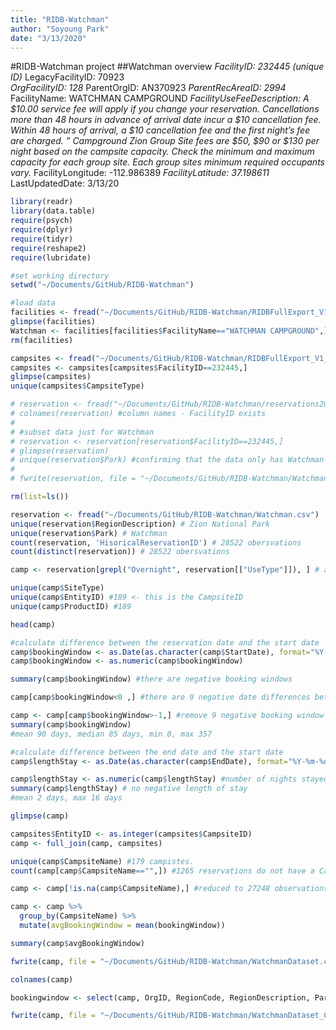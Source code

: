 ```yaml
---
title: "RIDB-Watchman"
author: "Soyoung Park"
date: "3/13/2020"
---
```


#RIDB-Watchman project
##Watchman overview
*FacilityID: 232445 (unique ID)
*LegacyFacilityID: 70923	
*OrgFacilityID: 128
*ParentOrgID: AN370923
*ParentRecAreaID: 2994
*FacilityName: WATCHMAN CAMPGROUND
*FacilityUseFeeDescription: A \$10.00 service fee will apply if you change your reservation.  Cancellations more than 48 hours in advance of arrival date incur a \$10 cancellation fee. Within 48 hours of arrival, a \$10 cancellation fee and the first night's fee are charged.  "	Campground	Zion Group Site fees are \$50, \$90 or \$130 per night based on the campsite capacity. Check the minimum and maximum capacity for each group site. Each group sites minimum required occupants vary.
*FacilityLongitude: -112.986389	
*FacilityLatitude: 37.198611	
*LastUpdatedDate: 3/13/20

```r
library(readr)
library(data.table)
require(psych)
require(dplyr)
require(tidyr)
require(reshape2)
require(lubridate)
```

```r
#set working directory
setwd("~/Documents/GitHub/RIDB-Watchman")

#load data
facilities <- fread("~/Documents/GitHub/RIDB-Watchman/RIDBFullExport_V1_CSV/Facilities_API_v1.csv") #campsite characteristics
glimpse(facilities)
Watchman <- facilities[facilities$FacilityName=="WATCHMAN CAMPGROUND",] #watchman campground info
rm(facilities)

campsites <- fread("~/Documents/GitHub/RIDB-Watchman/RIDBFullExport_V1_CSV/Campsites_API_v1.csv") #campsite characteristics
campsites <- campsites[campsites$FacilityID==232445,]
glimpse(campsites)
unique(campsites$CampsiteType)
```

```r
# reservation <- fread("~/Documents/GitHub/RIDB-Watchman/reservations2018.csv") #2018 RIDB dataset
# colnames(reservation) #column names - FacilityID exists
# 
# #subset data just for Watchman
# reservation <- reservation[reservation$FacilityID==232445,]
# glimpse(reservation)
# unique(reservation$Park) #confirming that the data only has Watchman as the campground
# 
# fwrite(reservation, file = "~/Documents/GitHub/RIDB-Watchman/Watchman.csv")
```

```r
rm(list=ls())

reservation <- fread("~/Documents/GitHub/RIDB-Watchman/Watchman.csv")
unique(reservation$RegionDescription) # Zion National Park
unique(reservation$Park) # Watchman
count(reservation, 'HisoricalReservationID') # 28522 obersvations
count(distinct(reservation)) # 28522 obersvations

camp <- reservation[grepl("Overnight", reservation[["UseType"]]), ] # all are campsites

unique(camp$SiteType)
unique(camp$EntityID) #189 <- this is the CampsiteID
unique(camp$ProductID) #189
```

```r
head(camp)

#calculate difference between the reservation date and the start date
camp$bookingWindow <- as.Date(as.character(camp$StartDate), format="%Y-%m-%d") - as.Date(as.character(camp$OrderDate), format="%Y-%m-%d")
camp$bookingWindow <- as.numeric(camp$bookingWindow)

summary(camp$bookingWindow) #there are negative booking windows

camp[camp$bookingWindow<0 ,] #there are 9 negative date differences between the reservation and the start date. This could be system error.

camp <- camp[camp$bookingWindow>-1,] #remove 9 negative booking window (data reduced from 28522 to 28513)
summary(camp$bookingWindow)
#mean 90 days, median 85 days, min 0, max 357
```

```r
#calculate difference between the end date and the start date
camp$lengthStay <- as.Date(as.character(camp$EndDate), format="%Y-%m-%d") - as.Date(as.character(camp$StartDate), format="%Y-%m-%d")

camp$lengthStay <- as.numeric(camp$lengthStay) #number of nights stayed
summary(camp$lengthStay) # no negative length of stay
#mean 2 days, max 16 days

glimpse(camp)
```

```r
campsites$EntityID <- as.integer(campsites$CampsiteID)
camp <- full_join(camp, campsites)

unique(camp$CampsiteName) #179 campistes.
count(camp[camp$CampsiteName=="",]) #1265 reservations do not have a Campsite Name associated with it. We delete these.

camp <- camp[!is.na(camp$CampsiteName),] #reduced to 27248 observations
```

```r
camp <- camp %>%
  group_by(CampsiteName) %>%
  mutate(avgBookingWindow = mean(bookingWindow)) 

summary(camp$avgBookingWindow)

fwrite(camp, file = "~/Documents/GitHub/RIDB-Watchman/WatchmanDataset.csv")

colnames(camp)

bookingwindow <- select(camp, OrgID, RegionCode, RegionDescription, ParentLocationID, ParentLocation, FacilityID, FacilityZIP, LegacyFacilityID, Park, SiteType, UseType, CampsiteID, CampsiteName, CampsiteType, TypeOfUse, Loop, CampsiteAccessible, CampsiteLongitude, CampsiteLatitude, avgBookingWindow)

fwrite(camp, file = "~/Documents/GitHub/RIDB-Watchman/WatchmanDataset_Campsite_level.csv")
```


